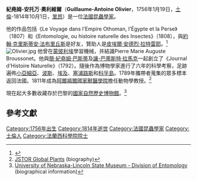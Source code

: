 {{Infobox scientist
| name              = 紀堯姆-安托万·奧利維爾| image             = Olivier Guillaume Antoine 1756-1814.png
| image_size        =
| alt               =
| caption           = 紀堯姆-安托万·奧利維爾| birth_date        = {{birth date|1756|1|19|df=y}}
| birth_place       =
| death_date        = {{death date|1814|10|1|df=y}}
| death_place       =
| residence         = 法國
| citizenship       = {{FRA}}
| nationality       = [[法國|法國]]
| ethnicity         =
| fields            = {{Unbulleted list|[[昆蟲學|昆蟲學]]}}
| workplaces        =
| alma_mater        =
}}
'''紀堯姆-安托万·奧利維爾'''（'''Guillaume-Antoine Olivier'''，1756年1月19日，[[土倫|土倫]]-1814年10月1日，[[里昂|里昂]]）是一位[[法國|法國]][[昆蟲學家|昆蟲學家]]。

他的作品包括《Le Voyage dans l'Empire Othoman, l'Égypte et la Perse》（1807）和《Entomologie, ou histoire naturelle des Insectes》（1808），與[[約翰·克里斯蒂安·法布里丘斯|約翰·克里斯蒂安·法布里丘斯]]是好友，贊助人是[[皮埃爾·安德烈·拉特雷耶|皮埃爾·安德烈·拉特雷耶]]。<ref>{{Cite web |url=http://www.unl.edu/museum/research/entomology/workers/GOlivier.htm |title=Guillaume Olivier 1756–1814 |publisher=[[University_of_Nebraska–Lincoln|University of Nebraska–Lincoln]] |accessdate=October 2, 2010 |archive-date=2012-03-31 |archive-url=https://web.archive.org/web/20120331112903/http://www.unl.edu/museum/research/entomology/workers/GOlivier.htm |dead-url=no }}</ref>
[[Image:Olivier.jpg|left]]
他曾在[[蒙彼利埃|蒙彼利埃]]學習機械，并結識Pierre Marie Auguste Broussonet。他與[[簡·紀堯姆·巴斯蒂|簡·紀堯姆·巴斯蒂]]及[[讓-巴蒂斯特·拉馬克|讓-巴蒂斯特·拉馬克]]一起創立了《Journal d'Histoire Naturelle》（1792）。隨後作為博物學家進行了六年的科學考察，足跡遍佈[[小亞細亞|小亞細亞]]、[[波斯|波斯]]、[[埃及|埃及]]、[[塞浦路斯|塞浦路斯]]和[[科孚島|科孚島]]。1789年攜帶者蒐集的眾多標本返回法國。1811年成為[[阿爾福爾國家獸醫學院|阿爾福爾國家獸醫學院]]擔任動物學教授。<ref>[http://plants.jstor.org/person/bm000006163 JSTOR Global Plants] (biography)</ref>

現在起大多數收藏存於巴黎的[[國家自然歷史博物館_(法國)|國家自然歷史博物館]]。<ref>[http://museum.unl.edu/research/entomology/workers/GOlivier.htm University of Nebraska-Lincoln State Museum - Division of Entomology] {{Wayback|url=http://museum.unl.edu/research/entomology/workers/GOlivier.htm |date=20180522152051 }} (biographical information)</ref>

==參考文獻==
{{commons category|Guillaume-Antoine Olivier}}
{{Reflist}}

{{Authority control}}
{{DEFAULTSORT:Olivier, Guillaume-Antoine}}
[[Category:1756年出生|Category:1756年出生]]
[[Category:1814年逝世|Category:1814年逝世]]
[[Category:法國昆蟲學家|Category:法國昆蟲學家]]
[[Category:土倫人|Category:土倫人]]
[[Category:法蘭西科學院院士|Category:法蘭西科學院院士]]